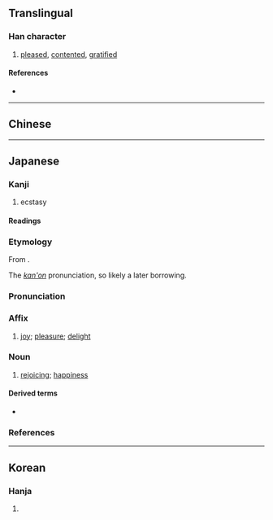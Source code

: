 {{also|悅}}
{{character info}}
==Translingual==

===Han character===
{{Han char|rn=61|rad=心|as=07|sn=10|four=|canj=PCRU,XPCRU|ids=⿰忄兑}}

# [[pleased]], [[contented]], [[gratified]]

====References====
* {{Han ref|kx=0388.341|dkj=10629|dj=0718.270|hdz=42306.150|uh=60A6|ud=24742}}

----

==Chinese==
{{zh-see|悅}}

----

==Japanese==

===Kanji===
{{ja-kanji|grade=c|rs=心07}} <!-- 悅 (U+6085) is not a kyūjitai form (lacks JIS support) -->

# ecstasy

====Readings====
{{ja-readings
|goon=えち
|kanon=えつ
|kun=よろこ-ぶ
}}

===Etymology===
{{ja-kanjitab|えつ|yomi=kanon}}
From {{der|ja|ltc|sort=えつ|-}} {{ltc-l|悅}}.

The ''[[漢音#Japanese|kan'on]]'' pronunciation, so likely a later borrowing.

===Pronunciation===
{{ja-pron|えつ|acc=1|acc_ref=DJR|acc2=0|acc2_ref=DJR|y=kanon}}

===Affix===
{{ja-pos|affix|えつ|kyu=悅}}

# [[joy]]; [[pleasure]]; [[delight]]

===Noun===
{{ja-noun|えつ|kyu=悅}}

# {{lb|ja|literary}} [[rejoicing]]; [[happiness]]

====Derived terms====
* {{ja-r|悦に入る|えつ に いる}}

===References===
<references/>

----

==Korean==

===Hanja===
{{ko-hanja|hangeul=열|eumhun=|rv=yeol|mr=yŏl|y=yel}}

# {{rfdef|ko|sort=心07}}